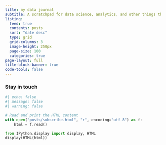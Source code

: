 ```yaml
---
title: my data journal
subtitle: A scratchpad for data science, analytics, and other things that catch my interest
listing:
  feed: true
  contents: posts
  sort: "date desc"
  type: grid
  grid-columns: 3
  image-height: 250px
  page-size: 100
  categories: true
page-layout: full
title-block-banner: true
code-tools: false
---
```


### Stay in touch
```python
#| echo: false
#| message: false
#| warning: false

# Read and print the HTML content
with open("posts/subscribe.html", "r", encoding="utf-8") as f:
    html = f.read()

from IPython.display import display, HTML
display(HTML(html))
```
